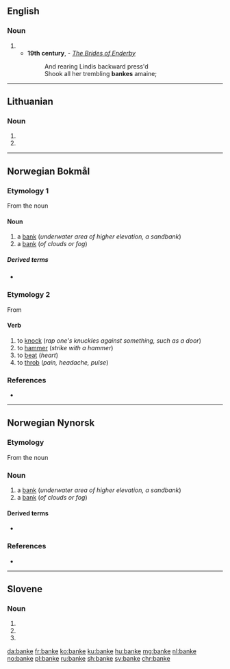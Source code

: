 ==English==

===Noun===
{{en-noun}}

# {{obsolete spelling of|bank|lang=en}}
#* '''19th century''', {{w|Jean Ingelow}} - ''[[s:The Brides of Enderby|The Brides of Enderby]]''
#*: And rearing Lindis backward press'd
#*: Shook all her trembling '''bankes''' amaine;

----

==Lithuanian==

===Noun===
{{head|lt|noun form|g=m}}

# {{inflection of|bankas||loc|s|lang=lt}}
# {{inflection of|bankas||voc|s|lang=lt}}

----

==Norwegian Bokmål==

===Etymology 1===
From the noun {{l|nb|bakke}}

====Noun====
{{nb-noun-m1}}

# a [[bank]] (''underwater area of higher elevation, a sandbank'')
# a [[bank]] (''of clouds or fog'')

=====Derived terms=====
* {{l|nb|sandbanke}}

===Etymology 2===
From {{etyl|non|nb}} {{term|banga|lang=nb}}

====Verb====
{{head|nb|verb|imperative|bank|present tense|banker|simple past and past participle|banka|or|banket|present tense|bankende}}

# to [[knock]] (''rap one's knuckles against something, such as a door'')
# to [[hammer]] (''strike with a hammer'')
# to [[beat]] (''heart'')
# to [[throb]] (''pain, headache, pulse'')

===References===
* {{R:The Bokmål Dictionary}}

----
==Norwegian Nynorsk==

===Etymology===
From the noun {{l|nn|bakke}}

===Noun===
{{nn-noun-m1}}

# a [[bank]] (''underwater area of higher elevation, a sandbank'')
# a [[bank]] (''of clouds or fog'')

====Derived terms====
* {{l|nn|sandbanke}}

===References===
* {{R:The Nynorsk Dictionary}}

----

==Slovene==

===Noun===
{{head|sl|noun form|head=bánke}}

# {{inflection of|bánka||gen|s|lang=sl}}
# {{inflection of|bánka||nom|p|lang=sl}}
# {{inflection of|bánka||acc|p|lang=sl}}

[[da:banke]]
[[fr:banke]]
[[ko:banke]]
[[ku:banke]]
[[hu:banke]]
[[mg:banke]]
[[nl:banke]]
[[no:banke]]
[[pl:banke]]
[[ru:banke]]
[[sh:banke]]
[[sv:banke]]
[[chr:banke]]